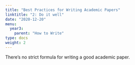 ```yaml
---
title: "Best Practices for Writing Academic Papers"
linktitle: "2: Do it well"
date: "2020-12-20"
menu:
  year3:
    parent: "How to Write"
type: docs
weight: 2
---
```


There's no strict formula for writing a good academic paper. 